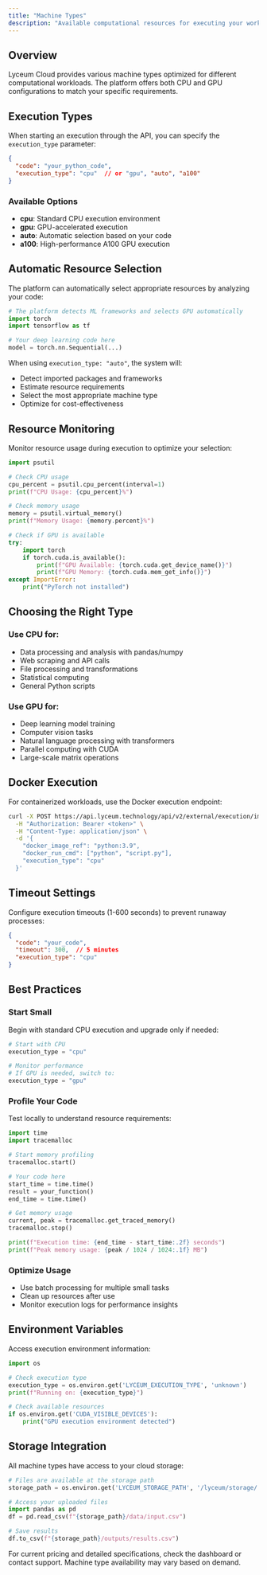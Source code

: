 ```yaml
---
title: "Machine Types"
description: "Available computational resources for executing your workloads"
---
```


## Overview

Lyceum Cloud provides various machine types optimized for different computational workloads. The platform offers both CPU and GPU configurations to match your specific requirements.

## Execution Types

When starting an execution through the API, you can specify the `execution_type` parameter:

```json
{
  "code": "your_python_code",
  "execution_type": "cpu"  // or "gpu", "auto", "a100"
}
```

### Available Options
- **cpu**: Standard CPU execution environment
- **gpu**: GPU-accelerated execution
- **auto**: Automatic selection based on your code
- **a100**: High-performance A100 GPU execution

## Automatic Resource Selection

The platform can automatically select appropriate resources by analyzing your code:

```python
# The platform detects ML frameworks and selects GPU automatically
import torch
import tensorflow as tf

# Your deep learning code here
model = torch.nn.Sequential(...)
```

When using `execution_type: "auto"`, the system will:
- Detect imported packages and frameworks
- Estimate resource requirements
- Select the most appropriate machine type
- Optimize for cost-effectiveness

## Resource Monitoring

Monitor resource usage during execution to optimize your selection:

```python
import psutil

# Check CPU usage
cpu_percent = psutil.cpu_percent(interval=1)
print(f"CPU Usage: {cpu_percent}%")

# Check memory usage
memory = psutil.virtual_memory()
print(f"Memory Usage: {memory.percent}%")

# Check if GPU is available
try:
    import torch
    if torch.cuda.is_available():
        print(f"GPU Available: {torch.cuda.get_device_name()}")
        print(f"GPU Memory: {torch.cuda.mem_get_info()}")
except ImportError:
    print("PyTorch not installed")
```

## Choosing the Right Type

### Use CPU for:
- Data processing and analysis with pandas/numpy
- Web scraping and API calls
- File processing and transformations
- Statistical computing
- General Python scripts

### Use GPU for:
- Deep learning model training
- Computer vision tasks
- Natural language processing with transformers
- Parallel computing with CUDA
- Large-scale matrix operations

## Docker Execution

For containerized workloads, use the Docker execution endpoint:

```bash
curl -X POST https://api.lyceum.technology/api/v2/external/execution/image/start \
  -H "Authorization: Bearer <token>" \
  -H "Content-Type: application/json" \
  -d '{
    "docker_image_ref": "python:3.9",
    "docker_run_cmd": ["python", "script.py"],
    "execution_type": "cpu"
  }'
```

## Timeout Settings

Configure execution timeouts (1-600 seconds) to prevent runaway processes:

```json
{
  "code": "your_code",
  "timeout": 300,  // 5 minutes
  "execution_type": "cpu"
}
```

## Best Practices

### Start Small
Begin with standard CPU execution and upgrade only if needed:

```python
# Start with CPU
execution_type = "cpu"

# Monitor performance
# If GPU is needed, switch to:
execution_type = "gpu"
```

### Profile Your Code
Test locally to understand resource requirements:

```python
import time
import tracemalloc

# Start memory profiling
tracemalloc.start()

# Your code here
start_time = time.time()
result = your_function()
end_time = time.time()

# Get memory usage
current, peak = tracemalloc.get_traced_memory()
tracemalloc.stop()

print(f"Execution time: {end_time - start_time:.2f} seconds")
print(f"Peak memory usage: {peak / 1024 / 1024:.1f} MB")
```

### Optimize Usage
- Use batch processing for multiple small tasks
- Clean up resources after use
- Monitor execution logs for performance insights

## Environment Variables

Access execution environment information:

```python
import os

# Check execution type
execution_type = os.environ.get('LYCEUM_EXECUTION_TYPE', 'unknown')
print(f"Running on: {execution_type}")

# Check available resources
if os.environ.get('CUDA_VISIBLE_DEVICES'):
    print("GPU execution environment detected")
```

## Storage Integration

All machine types have access to your cloud storage:

```python
# Files are available at the storage path
storage_path = os.environ.get('LYCEUM_STORAGE_PATH', '/lyceum/storage/')

# Access your uploaded files
import pandas as pd
df = pd.read_csv(f"{storage_path}/data/input.csv")

# Save results
df.to_csv(f"{storage_path}/outputs/results.csv")
```

<Note>
For current pricing and detailed specifications, check the dashboard or contact support. Machine type availability may vary based on demand.
</Note>